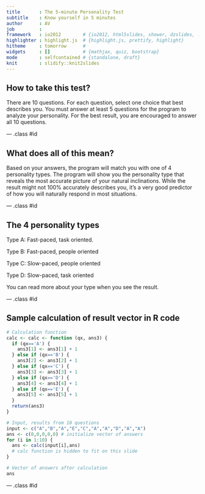 ```yaml
---
title       : The 5-minute Personality Test
subtitle    : Know yourself in 5 minutes
author      : AV
job         : 
framework   : io2012        # {io2012, html5slides, shower, dzslides, ...}
highlighter : highlight.js  # {highlight.js, prettify, highlight}
hitheme     : tomorrow      # 
widgets     : []            # {mathjax, quiz, bootstrap}
mode        : selfcontained # {standalone, draft}
knit        : slidify::knit2slides
---
```


## How to take this test?

There are 10 questions. For each question, select one choice that best describes you. You must answer at least 5 questions for the program to analyze your personality. For the best result, you are encouraged to answer all 10 questions.

--- .class #id 

## What does all of this mean?

Based on your answers, the program will match you with one of 4 personality types. The program will show you the personality type that reveals the most accurate picture of your natural inclinations. While the result might not 100% accurately describes you, it's a very good predictor of how you will naturally respond in most situations.

--- .class #id 

## The 4 personality types

Type A: Fast-paced, task oriented.

Type B: Fast-paced, people oriented

Type C: Slow-paced, people oriented

Type D: Slow-paced, task oriented

You can read more about your type when you see the result.

--- .class #id 

## Sample calculation of result vector in R code
```r
# Calculation function
calc <- calc <- function (qx, ans3) {
  if (qx=='A') {
    ans3[1] <- ans3[1] + 1
  } else if (qx=='B') {
    ans3[2] <- ans3[2] + 1
  } else if (qx=='C') {
    ans3[3] <- ans3[3] + 1
  } else if (qx=='D') {
    ans3[4] <- ans3[4] + 1
  } else if (qx=='E') {
    ans3[5] <- ans3[5] + 1
  }
  return(ans3)
}
```

```r
# Input, results from 10 questions
input <- c("A","B","A","E","C","A","A","D","A","A")
ans <- c(0,0,0,0,0) # initialize vector of answers
for (i in 1:10) {
  ans <- calc(input[i],ans)
  # calc function is hidden to fit on this slide
}

# Vector of answers after calculation
ans
```
--- .class #id 





